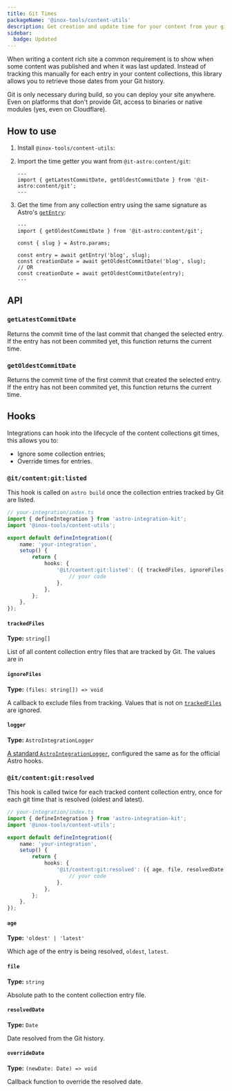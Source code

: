 ```yaml
---
title: Git Times
packageName: '@inox-tools/content-utils'
description: Get creation and update time for your content from your git history.
sidebar:
  badge: Updated
---
```



When writing a content rich site a common requirement is to show when some content was published and when it was last updated. Instead of tracking this manually for each entry in your content collections, this library allows you to retrieve those dates from your Git history.

Git is only necessary during build, so you can deploy your site anywhere. Even on platforms that don't provide Git, access to binaries or native modules (yes, even on Cloudflare).

## How to use


<Steps>

1. Install `@inox-tools/content-utils`:

   <PackageManagers type="exec" pkg="astro" args="add @inox-tools/content-utils" />

2. Import the time getter you want from `@it-astro:content/git`:

   ```astro title="src/pages/blog/[...slug].astro"
   ---
   import { getLatestCommitDate, getOldestCommitDate } from '@it-astro:content/git';
   ---
   ```

3. Get the time from any collection entry using the same signature as Astro's [`getEntry`](https://docs.astro.build/en/reference/api-reference/#getentry):

   ```astro title="src/pages/blog/[...slug].astro" ins={2,7,9}
   ---
   import { getOldestCommitDate } from '@it-astro:content/git';

   const { slug } = Astro.params;

   const entry = await getEntry('blog', slug);
   const creationDate = await getOldestCommitDate('blog', slug);
   // OR
   const creationDate = await getOldestCommitDate(entry);
   ---
   ```

</Steps>

## API

### `getLatestCommitDate`

Returns the commit time of the last commit that changed the selected entry.  
If the entry has not been commited yet, this function returns the current time.

### `getOldestCommitDate`

Returns the commit time of the first commit that created the selected entry.  
If the entry has not been commited yet, this function returns the current time.

## Hooks

Integrations can hook into the lifecycle of the content collections git times, this allows you to:

- Ignore some collection entries;
- Override times for entries.

### `@it/content:git:listed`

This hook is called on `astro build` once the collection entries tracked by Git are listed.

```ts ins={3,10-12}
// your-integration/index.ts
import { defineIntegration } from 'astro-integration-kit';
import '@inox-tools/content-utils';

export default defineIntegration({
	name: 'your-integration',
	setup() {
		return {
			hooks: {
				'@it/content:git:listed': ({ trackedFiles, ignoreFiles, logger }) => {
					// your code
				},
			},
		};
	},
});
```

#### `trackedFiles`

**Type:** `string[]`

List of all content collection entry files that are tracked by Git. The values are in

#### `ignoreFiles`

**Type:** `(files: string[]) => void`

A callback to exclude files from tracking. Values that is not on [`trackedFiles`](#trackedfiles) are ignored.

#### `logger`

**Type:** `AstroIntegrationLogger`

[A standard `AstroIntegrationLogger`](https://docs.astro.build/en/reference/integrations-reference/#astrointegrationlogger), configured the same as for the official Astro hooks.

### `@it/content:git:resolved`

This hook is called twice for each tracked content collection entry, once for each git time that is resolved (oldest and latest).

```ts ins={3,10-12}
// your-integration/index.ts
import { defineIntegration } from 'astro-integration-kit';
import '@inox-tools/content-utils';

export default defineIntegration({
	name: 'your-integration',
	setup() {
		return {
			hooks: {
				'@it/content:git:resolved': ({ age, file, resolvedDate, overrideDate, logger }) => {
					// your code
				},
			},
		};
	},
});
```

#### `age`

**Type:** `'oldest' | 'latest'`

Which age of the entry is being resolved, `oldest`, `latest`.

#### `file`

**Type:** `string`

Absolute path to the content collection entry file.

#### `resolvedDate`

**Type:** `Date`

Date resolved from the Git history.

#### `overrideDate`

**Type:** `(newDate: Date) => void`

Callback function to override the resolved date.
